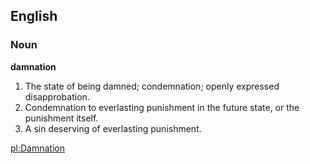 ==English==

===Noun===

'''damnation'''

#The state of being damned; condemnation; openly expressed disapprobation.
#Condemnation to everlasting punishment in the future state, or the punishment itself.
#A sin deserving of everlasting punishment.

[[pl:Damnation]]